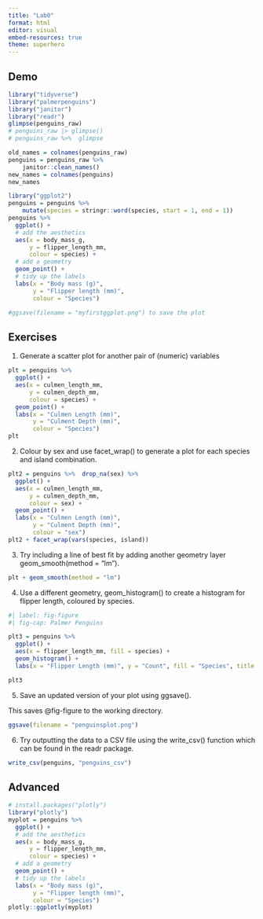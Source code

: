 ```yaml
---
title: "Lab0"
format: html
editor: visual
embed-resources: true
theme: superhero
---
```


## Demo

```r
library("tidyverse")
library("palmerpenguins")
library("janitor")
library("readr")
glimpse(penguins_raw)
# penguins_raw |> glimpse()
# penguins_raw %>%  glimpse

old_names = colnames(penguins_raw)
penguins = penguins_raw %>% 
    janitor::clean_names()
new_names = colnames(penguins)
new_names
```

```r
library("ggplot2")
penguins = penguins %>% 
    mutate(species = stringr::word(species, start = 1, end = 1))
penguins %>%  
  ggplot() + 
  # add the aesthetics
  aes(x = body_mass_g, 
      y = flipper_length_mm,
      colour = species) +
  # add a geometry
  geom_point() + 
  # tidy up the labels
  labs(x = "Body mass (g)",
       y = "Flipper length (mm)",
       colour = "Species")

#ggsave(filename = "myfirstggplot.png") to save the plot
```

## Exercises

1.  Generate a scatter plot for another pair of (numeric) variables

```r
plt = penguins %>%  
  ggplot() +
  aes(x = culmen_length_mm, 
      y = culmen_depth_mm,
      colour = species) +
  geom_point() +
  labs(x = "Culmen Length (mm)", 
       y = "Culment Depth (mm)", 
       colour = "Species")
plt
```

2.  Colour by sex and use facet_wrap() to generate a plot for each species and island combination.

```r
plt2 = penguins %>%  drop_na(sex) %>% 
  ggplot() +
  aes(x = culmen_length_mm, 
      y = culmen_depth_mm,
      colour = sex) +
  geom_point() +
  labs(x = "Culmen Length (mm)", 
       y = "Culment Depth (mm)", 
       colour = "sex")
plt2 + facet_wrap(vars(species, island))
```

3.  Try including a line of best fit by adding another geometry layer geom_smooth(method = "lm").

```r
plt + geom_smooth(method = "lm")
```

4.  Use a different geometry, geom_histogram() to create a histogram for flipper length, coloured by species.

```r
#| label: fig-figure
#| fig-cap: Palmer Penguins 

plt3 = penguins %>% 
  ggplot() +
  aes(x = flipper_length_mm, fill = species) +
  geom_histogram() + 
  labs(x = "Flipper Length (mm)", y = "Count", fill = "Species", title = "Flipper lengths of penguins by species")

plt3
```

5.  Save an updated version of your plot using ggsave().

This saves @fig-figure to the working directory.

```r
ggsave(filename = "penguinsplot.png")
```

6.  Try outputting the data to a CSV file using the write_csv() function which can be found in the readr package.

```r
write_csv(penguins, "penguins_csv")
```

## Advanced

```r
# install.packages("plotly")
library("plotly")
myplot = penguins %>% 
  ggplot() +
  # add the aesthetics
  aes(x = body_mass_g,
      y = flipper_length_mm,
      colour = species) +
  # add a geometry
  geom_point() +
  # tidy up the labels
  labs(x = "Body mass (g)",
       y = "Flipper length (mm)",
       colour = "Species")
plotly::ggplotly(myplot)
```
